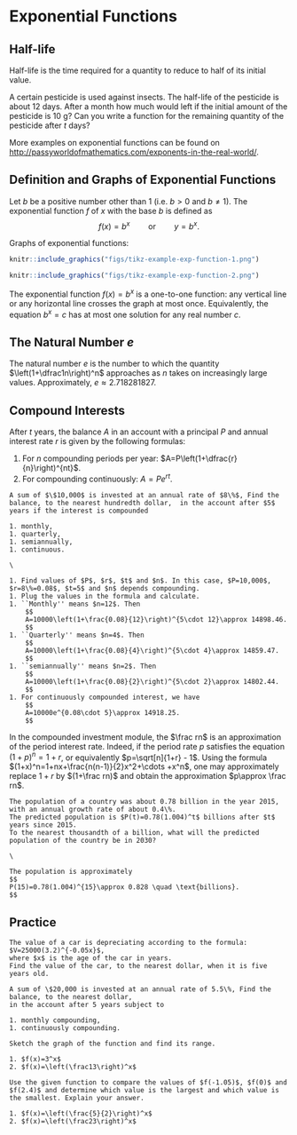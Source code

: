 # Exponential Functions

## Half-life

::: {.rmdthink}

Half-life is the time required for a quantity to reduce to half of its initial value.

A certain pesticide is used against insects. The half-life of the pesticide is about 12 days. After a month how much would left if the initial amount of the pesticide is 10 g? Can you write a function for the remaining quantity of the pesticide after $t$ days?

:::

More examples on exponential functions can be found on <http://passyworldofmathematics.com/exponents-in-the-real-world/>.

## Definition and Graphs of Exponential Functions

Let $b$ be a positive number other than $1$ (i.e. $b>0$ and $b\neq 1$). The exponential function $f$ of $x$ with the base $b$ is defined as
$$
f(x)=b^x\quad\quad\text{or}\quad\quad y=b^x.
$$

Graphs of exponential functions:

::: {.twocols}

```r

knitr::include_graphics("figs/tikz-example-exp-function-1.png")

knitr::include_graphics("figs/tikz-example-exp-function-2.png")

```

:::

::: {.rmdnote}

The exponential function $f(x)=b^x$ is a one-to-one function: any vertical line or any horizontal line crosses the graph at most once. Equivalently, the equation $b^x=c$ has at most one solution for any real number $c$.

:::

## The Natural Number $e$

The natural number $e$ is the number to which the quantity  $\left(1+\dfrac1n\right)^n$ approaches as $n$ takes on increasingly large values. Approximately,  $e\approx2.718281827$.

## Compound Interests

After $t$ years, the balance $A$ in an account with a principal $P$ and annual interest rate $r$ is given by the following formulas:

1. For $n$ compounding periods per year: $A=P\left(1+\dfrac{r}{n}\right)^{nt}$.
1. For compounding continuously: $A=Pe^{rt}$.

```example

A sum of $\$10,000$ is invested at an annual rate of $8\%$, Find the balance, to the nearest hundredth dollar,  in the account after $5$ years if the interest is compounded

1. monthly,
1. quarterly,
1. semiannually,
1. continuous.

```

```solution
\

1. Find values of $P$, $r$, $t$ and $n$. In this case, $P=10,000$, $r=8\%=0.08$, $t=5$ and $n$ depends compounding.
1. Plug the values in the formula and calculate.
1. ``Monthly'' means $n=12$. Then
    $$
    A=10000\left(1+\frac{0.08}{12}\right)^{5\cdot 12}\approx 14898.46.
    $$
1. ``Quarterly'' means $n=4$. Then
    $$
    A=10000\left(1+\frac{0.08}{4}\right)^{5\cdot 4}\approx 14859.47.
    $$
1. ``semiannually'' means $n=2$. Then
    $$
    A=10000\left(1+\frac{0.08}{2}\right)^{5\cdot 2}\approx 14802.44.
    $$
1. For continuously compounded interest, we have
    $$
    A=10000e^{0.08\cdot 5}\approx 14918.25.
    $$

```

::: {.rmdnote}

In the compounded investment module, the $\frac rn$ is an approximation of the period interest rate. Indeed, if the period rate $p$ satisfies the equation $(1+p)^n=1+r$, or equivalently $p=\sqrt[n]{1+r} - 1$. Using the formula $(1+x)^n=1+nx+\frac{n(n-1)}{2}x^2+\cdots +x^n$, one may approximately replace $1+r$ by $(1+\frac rn)$ and obtain the approximation $p\approx \frac rn$.

:::

```example

The population of a country was about 0.78 billion in the year 2015, with an annual growth rate of about 0.4\%.
The predicted population is $P(t)=0.78(1.004)^t$ billions after $t$ years since 2015.
To the nearest thousandth of a billion, what will the predicted population of the country be in 2030?

```

```solution
\

The population is approximately
$$
P(15)=0.78(1.004)^{15}\approx 0.828 \quad \text{billions}.
$$

```

\newpage

## Practice

```exercise

The value of a car is depreciating according to the formula: $V=25000(3.2)^{-0.05x}$,
where $x$ is the age of the car in years.
Find the value of the car, to the nearest dollar, when it is five years old.

```

```exercise

A sum of \$20,000 is invested at an annual rate of 5.5\%, Find the balance, to the nearest dollar,
in the account after 5 years subject to

1. monthly compounding,
1. continuously compounding.

```

```exercise

Sketch the graph of the function and find its range.

1. $f(x)=3^x$
2. $f(x)=\left(\frac13\right)^x$

```

```exercise

Use the given function to compare the values of $f(-1.05)$, $f(0)$ and $f(2.4)$ and determine which value is the largest and which value is the smallest. Explain your answer.

1. $f(x)=\left(\frac{5}{2}\right)^x$
2. $f(x)=\left(\frac23\right)^x$

```
